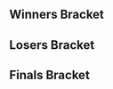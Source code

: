 {{DISPLAYTITLE: G.R.A.S 6}}
{{tabs static
|name1=Overview
|link1=G.R.A.S/6
|name2=Singles Bracket
|link2=G.R.A.S/6/Singles_Bracket
|This=2
}}
<!-- Generated with http://tournament-nub.rhcloud.com/toliquipedia name=gras_6_bracket -->

==Winners Bracket==
{{64DEWBracketA
|r1m1p1=Tekk |r1m1p1flag=fr |r1m1p1score={{win}} |r1m1win=1
|r1m1p2=Bye1 |r1m1p2flag= |r1m1p2score=

|r1m2p1=luigi |r1m2p1flag= |r1m2p1score=0 |r1m2win=2
|r1m2p2=Djian |r1m2p2flag= |r1m2p2score=2

|r1m3p1=Dangoon |r1m3p1flag= |r1m3p1score=2 |r1m3win=1
|r1m3p2=Rocher |r1m3p2flag= |r1m3p2score=1

|r1m4p1=Supernaze |r1m4p1flag= |r1m4p1score=2 |r1m4win=1
|r1m4p2=Punch |r1m4p2flag= |r1m4p2score=0

|r1m5p1=JiM |r1m5p1flag=fr |r1m5p1score=2 |r1m5win=1
|r1m5p2=AlcooLoic |r1m5p2flag= |r1m5p2score=0

|r1m6p1=LuK |r1m6p1flag=fr |r1m6p1score=2 |r1m6win=1
|r1m6p2=Maruhai |r1m6p2flag= |r1m6p2score=0

|r1m7p1=MetalFox |r1m7p1flag=fr |r1m7p1score=2 |r1m7win=1
|r1m7p2=ZVAARI |r1m7p2flag= |r1m7p2score=0

|r1m8p1=Undying Mono' |r1m8p1flag= |r1m8p1score=2 |r1m8win=1
|r1m8p2=Arte |r1m8p2flag= |r1m8p2score=0

|r1m9p1=Djagof |r1m9p1flag=fr |r1m9p1score={{win}} |r1m9win=1
|r1m9p2=Bye2 |r1m9p2flag= |r1m9p2score=

|r1m10p1=Daav |r1m10p1flag= |r1m10p1score=0 |r1m10win=2
|r1m10p2=Lukahn |r1m10p2flag= |r1m10p2score=2

|r1m11p1=yogui |r1m11p1flag= |r1m11p1score=2 |r1m11win=1
|r1m11p2=Akaru |r1m11p2flag= |r1m11p2score=0

|r1m12p1=PIERREL05 |r1m12p1flag= |r1m12p1score=2 |r1m12win=1
|r1m12p2=XR9M RyXyu |r1m12p2flag= |r1m12p2score=0

|r1m13p1=Alox |r1m13p1flag=fr |r1m13p1score={{win}} |r1m13win=1
|r1m13p2=Bye3 |r1m13p2flag= |r1m13p2score=

|r1m14p1=Brog |r1m14p1flag=fr |r1m14p1score=2 |r1m14win=1
|r1m14p2=Stroppa |r1m14p2flag= |r1m14p2score=0

|r1m15p1=Amjo |r1m15p1flag= |r1m15p1score=2 |r1m15win=1
|r1m15p2=Fred |r1m15p2flag= |r1m15p2score=0

|r1m16p1=Nedved |r1m16p1flag= |r1m16p1score=2 |r1m16win=1
|r1m16p2=Tac |r1m16p2flag= |r1m16p2score=0

|r1m17p1=Jah Ridin' |r1m17p1flag=ch |r1m17p1score={{win}} |r1m17win=1
|r1m17p2=Bye4 |r1m17p2flag= |r1m17p2score=

|r1m18p1=Fragmads |r1m18p1flag= |r1m18p1score=2 |r1m18win=1
|r1m18p2=LawNasK |r1m18p2flag= |r1m18p2score=0

|r1m19p1=Nyx |r1m19p1flag= |r1m19p1score=2 |r1m19win=1
|r1m19p2=Switch |r1m19p2flag= |r1m19p2score=0

|r1m20p1=Willy |r1m20p1flag= |r1m20p1score=2 |r1m20win=1
|r1m20p2=Milo |r1m20p2flag= |r1m20p2score=0

|r1m21p1=LGuy |r1m21p1flag=fr |r1m21p1score={{win}} |r1m21win=1
|r1m21p2=OnS |r1m21p2flag= |r1m21p2score=

|r1m22p1=Arche |r1m22p1flag= |r1m22p1score={{win}} |r1m22win=1
|r1m22p2=Dady |r1m22p2flag= |r1m22p2score=

|r1m23p1=BeLia |r1m23p1flag=fr |r1m23p1score=2 |r1m23win=1
|r1m23p2=Kazoo |r1m23p2flag= |r1m23p2score=0

|r1m24p1=XIII |r1m24p1flag= |r1m24p1score=1 |r1m24win=2
|r1m24p2=Rondelle |r1m24p2flag=fr |r1m24p2score=2

|r1m25p1=Aephage |r1m25p1flag=fr |r1m25p1score={{win}} |r1m25win=1
|r1m25p2=Bye5 |r1m25p2flag= |r1m25p2score=

|r1m26p1=AlexVF |r1m26p1flag= |r1m26p1score=2 |r1m26win=1
|r1m26p2=Squall |r1m26p2flag= |r1m26p2score=0

|r1m27p1=ZCK |r1m27p1flag=fr |r1m27p1score=2 |r1m27win=1
|r1m27p2=Shona |r1m27p2flag= |r1m27p2score=0

|r1m28p1=Tchang |r1m28p1flag= |r1m28p1score=2 |r1m28win=1
|r1m28p2=Weeny |r1m28p2flag= |r1m28p2score=0

|r1m29p1=CC |r1m29p1flag= |r1m29p1score={{win}} |r1m29win=1
|r1m29p2=Bye6 |r1m29p2flag= |r1m29p2score=

|r1m30p1=KidCandi |r1m30p1flag= |r1m30p1score=2 |r1m30win=1
|r1m30p2=Antvibe8 |r1m30p2flag= |r1m30p2score=0

|r1m31p1=PandaSoldier |r1m31p1flag= |r1m31p1score=2 |r1m31win=1
|r1m31p2=Foa-Requiem |r1m31p2flag= |r1m31p2score=0

|r1m32p1=Damo |r1m32p1flag= |r1m32p1score=2 |r1m32win=1
|r1m32p2=OtaK_ |r1m32p2flag= |r1m32p2score=0

|r2m1p1=Tekk |r2m1p1flag=fr |r2m1p1score=2 |r2m1win=1
|r2m1p2=Djian |r2m1p2flag= |r2m1p2score=0

|r2m2p1=Dangoon |r2m2p1flag= |r2m2p1score=1 |r2m2win=2
|r2m2p2=Supernaze |r2m2p2flag= |r2m2p2score=2

|r2m3p1=JiM |r2m3p1flag=fr |r2m3p1score=2 |r2m3win=1
|r2m3p2=LuK |r2m3p2flag=fr |r2m3p2score=0

|r2m4p1=MetalFox |r2m4p1flag=fr |r2m4p1score=2 |r2m4win=1
|r2m4p2=Undying Mono' |r2m4p2flag= |r2m4p2score=0

|r2m5p1=Djagof |r2m5p1flag=fr |r2m5p1score=2 |r2m5win=1
|r2m5p2=Lukahn |r2m5p2flag= |r2m5p2score=0

|r2m6p1=yogui |r2m6p1flag= |r2m6p1score=1 |r2m6win=2
|r2m6p2=PIERREL05 |r2m6p2flag= |r2m6p2score=2

|r2m7p1=Alox |r2m7p1flag=fr |r2m7p1score=2 |r2m7win=1
|r2m7p2=Brog |r2m7p2flag=fr |r2m7p2score=0

|r2m8p1=Amjo |r2m8p1flag= |r2m8p1score=2 |r2m8win=1
|r2m8p2=Nedved |r2m8p2flag= |r2m8p2score=0

|r2m9p1=Jah Ridin' |r2m9p1flag=ch |r2m9p1score=2 |r2m9win=1
|r2m9p2=Fragmads |r2m9p2flag= |r2m9p2score=0

|r2m10p1=Nyx |r2m10p1flag= |r2m10p1score=0 |r2m10win=2
|r2m10p2=Willy |r2m10p2flag= |r2m10p2score=2

|r2m11p1=LGuy |r2m11p1flag=fr |r2m11p1score=2 |r2m11win=1
|r2m11p2=Arche |r2m11p2flag= |r2m11p2score=0

|r2m12p1=BeLia |r2m12p1flag=fr |r2m12p1score=2 |r2m12win=1
|r2m12p2=Rondelle |r2m12p2flag=fr |r2m12p2score=0

|r2m13p1=Aephage |r2m13p1flag=fr |r2m13p1score=2 |r2m13win=1
|r2m13p2=AlexVF |r2m13p2flag= |r2m13p2score=0

|r2m14p1=ZCK |r2m14p1flag=fr |r2m14p1score=2 |r2m14win=1
|r2m14p2=Tchang |r2m14p2flag= |r2m14p2score=0

|r2m15p1=CC |r2m15p1flag= |r2m15p1score=0 |r2m15win=2
|r2m15p2=KidCandi |r2m15p2flag= |r2m15p2score=2

|r2m16p1=PandaSoldier |r2m16p1flag= |r2m16p1score=2 |r2m16win=1
|r2m16p2=Damo |r2m16p2flag= |r2m16p2score=0

|r3m1p1=Tekk |r3m1p1flag=fr |r3m1p1score=2 |r3m1win=1
|r3m1p2=Supernaze |r3m1p2flag= |r3m1p2score=0

|r3m2p1=JiM |r3m2p1flag=fr |r3m2p1score=2 |r3m2win=1
|r3m2p2=MetalFox |r3m2p2flag=fr |r3m2p2score=1

|r3m3p1=Djagof |r3m3p1flag=fr |r3m3p1score=2 |r3m3win=1
|r3m3p2=PIERREL05 |r3m3p2flag= |r3m3p2score=0

|r3m4p1=Alox |r3m4p1flag=fr |r3m4p1score=2 |r3m4win=1
|r3m4p2=Amjo |r3m4p2flag= |r3m4p2score=0

|r3m5p1=Jah Ridin' |r3m5p1flag=ch |r3m5p1score=2 |r3m5win=1
|r3m5p2=Willy |r3m5p2flag= |r3m5p2score=1

|r3m6p1=LGuy |r3m6p1flag=fr |r3m6p1score=2 |r3m6win=1
|r3m6p2=BeLia |r3m6p2flag=fr |r3m6p2score=0

|r3m7p1=Aephage |r3m7p1flag=fr |r3m7p1score=2 |r3m7win=1
|r3m7p2=ZCK |r3m7p2flag=fr |r3m7p2score=0

|r3m8p1=KidCandi |r3m8p1flag= |r3m8p1score=1 |r3m8win=2
|r3m8p2=PandaSoldier |r3m8p2flag= |r3m8p2score=2

|r4m1p1=Tekk |r4m1p1flag=fr |r4m1p1score=2 |r4m1win=1
|r4m1p2=JiM |r4m1p2flag=fr |r4m1p2score=1

|r4m2p1=Djagof |r4m2p1flag=fr |r4m2p1score=2 |r4m2win=1
|r4m2p2=Alox |r4m2p2flag=fr |r4m2p2score=1

|r4m3p1=Jah Ridin' |r4m3p1flag=ch |r4m3p1score=2 |r4m3win=1
|r4m3p2=LGuy |r4m3p2flag=fr |r4m3p2score=0

|r4m4p1=Aephage |r4m4p1flag=fr |r4m4p1score=2 |r4m4win=1
|r4m4p2=PandaSoldier |r4m4p2flag= |r4m4p2score=1

|r5m1p1=Tekk |r5m1p1flag=fr |r5m1p1score=3 |r5m1win=1
|r5m1p2=Djagof |r5m1p2flag=fr |r5m1p2score=1

|r5m2p1=Jah Ridin' |r5m2p1flag=ch |r5m2p1score=1 |r5m2win=2
|r5m2p2=Aephage |r5m2p2flag=fr |r5m2p2score=3
}}

==Losers Bracket==
{{64DELBracketA
|l1m1p1=Bye1 |l1m1p1flag= |l1m1p1score= |l1m1win=2
|l1m1p2=luigi |l1m1p2flag= |l1m1p2score={{win}}

|l1m2p1=Rocher |l1m2p1flag= |l1m2p1score=2 |l1m2win=1
|l1m2p2=Punch |l1m2p2flag= |l1m2p2score=0

|l1m3p1=AlcooLoic |l1m3p1flag= |l1m3p1score=0 |l1m3win=2
|l1m3p2=Maruhai |l1m3p2flag= |l1m3p2score=2

|l1m4p1=ZVAARI |l1m4p1flag= |l1m4p1score=1 |l1m4win=2
|l1m4p2=Arte |l1m4p2flag= |l1m4p2score=2

|l1m5p1=Bye2 |l1m5p1flag= |l1m5p1score= |l1m5win=2
|l1m5p2=Daav |l1m5p2flag= |l1m5p2score={{win}}

|l1m6p1=Akaru |l1m6p1flag= |l1m6p1score=0 |l1m6win=2
|l1m6p2=XR9M RyXyu |l1m6p2flag= |l1m6p2score=2

|l1m7p1=Bye3 |l1m7p1flag= |l1m7p1score= |l1m7win=2
|l1m7p2=Stroppa |l1m7p2flag= |l1m7p2score={{win}}

|l1m8p1=Fred |l1m8p1flag= |l1m8p1score=0 |l1m8win=2
|l1m8p2=Tac |l1m8p2flag= |l1m8p2score=2

|l1m9p1=Bye4 |l1m9p1flag= |l1m9p1score= |l1m9win=2
|l1m9p2=LawNasK |l1m9p2flag= |l1m9p2score={{win}}

|l1m10p1=Switch |l1m10p1flag= |l1m10p1score=0 |l1m10win=2
|l1m10p2=Milo |l1m10p2flag= |l1m10p2score=2

|l1m11p1=OnS |l1m11p1flag= |l1m11p1score={{win}} |l1m11win=1
|l1m11p2=Dady |l1m11p2flag= |l1m11p2score=

|l1m12p1=Kazoo |l1m12p1flag= |l1m12p1score=0 |l1m12win=2
|l1m12p2=XIII |l1m12p2flag= |l1m12p2score=2

|l1m13p1=Bye5 |l1m13p1flag= |l1m13p1score= |l1m13win=2
|l1m13p2=Squall |l1m13p2flag= |l1m13p2score={{win}}

|l1m14p1=Shona |l1m14p1flag= |l1m14p1score=0 |l1m14win=2
|l1m14p2=Weeny |l1m14p2flag= |l1m14p2score=2

|l1m15p1=Bye6 |l1m15p1flag= |l1m15p1score= |l1m15win=2
|l1m15p2=Antvibe8 |l1m15p2flag= |l1m15p2score={{win}}

|l1m16p1=Foa-Requiem |l1m16p1flag= |l1m16p1score=0 |l1m16win=2
|l1m16p2=OtaK_ |l1m16p2flag= |l1m16p2score=2

|l2m1p1=Damo |l2m1p1flag= |l2m1p1score=2 |l2m1win=1
|l2m1p2=luigi |l2m1p2flag= |l2m1p2score=1

|l2m2p1=CC |l2m2p1flag= |l2m2p1score=2 |l2m2win=1
|l2m2p2=Rocher |l2m2p2flag= |l2m2p2score=0

|l2m3p1=Tchang |l2m3p1flag= |l2m3p1score=2 |l2m3win=1
|l2m3p2=Maruhai |l2m3p2flag= |l2m3p2score=0

|l2m4p1=AlexVF |l2m4p1flag= |l2m4p1score=2 |l2m4win=1
|l2m4p2=Arte |l2m4p2flag= |l2m4p2score=0

|l2m5p1=Rondelle |l2m5p1flag=fr |l2m5p1score=2 |l2m5win=1
|l2m5p2=Daav |l2m5p2flag= |l2m5p2score=0

|l2m6p1=Arche |l2m6p1flag= |l2m6p1score=2 |l2m6win=1
|l2m6p2=XR9M RyXyu |l2m6p2flag= |l2m6p2score=0

|l2m7p1=Nyx |l2m7p1flag= |l2m7p1score=2 |l2m7win=1
|l2m7p2=Stroppa |l2m7p2flag= |l2m7p2score=0

|l2m8p1=Fragmads |l2m8p1flag= |l2m8p1score=2 |l2m8win=1
|l2m8p2=Tac |l2m8p2flag= |l2m8p2score=0

|l2m9p1=Nedved |l2m9p1flag= |l2m9p1score=2 |l2m9win=1
|l2m9p2=LawNasK |l2m9p2flag= |l2m9p2score=0

|l2m10p1=Brog |l2m10p1flag=fr |l2m10p1score=2 |l2m10win=1
|l2m10p2=Milo |l2m10p2flag= |l2m10p2score=0

|l2m11p1=yogui |l2m11p1flag= |l2m11p1score=2 |l2m11win=1
|l2m11p2=OnS |l2m11p2flag= |l2m11p2score=0

|l2m12p1=Lukahn |l2m12p1flag= |l2m12p1score=1 |l2m12win=2
|l2m12p2=XIII |l2m12p2flag= |l2m12p2score=2

|l2m13p1=Undying Mono' |l2m13p1flag= |l2m13p1score=2 |l2m13win=1
|l2m13p2=Squall |l2m13p2flag= |l2m13p2score=0

|l2m14p1=LuK |l2m14p1flag=fr |l2m14p1score=2 |l2m14win=1
|l2m14p2=Weeny |l2m14p2flag= |l2m14p2score=0

|l2m15p1=Dangoon |l2m15p1flag= |l2m15p1score=2 |l2m15win=1
|l2m15p2=Antvibe8 |l2m15p2flag= |l2m15p2score=0

|l2m16p1=Djian |l2m16p1flag= |l2m16p1score=2 |l2m16win=1
|l2m16p2=OtaK_ |l2m16p2flag= |l2m16p2score=1

|l3m1p1=Damo |l3m1p1flag= |l3m1p1score=0 |l3m1win=2
|l3m1p2=CC |l3m1p2flag= |l3m1p2score=2

|l3m2p1=Tchang |l3m2p1flag= |l3m2p1score=2 |l3m2win=1
|l3m2p2=AlexVF |l3m2p2flag= |l3m2p2score=0

|l3m3p1=Rondelle |l3m3p1flag=fr |l3m3p1score=0 |l3m3win=2
|l3m3p2=Arche |l3m3p2flag= |l3m3p2score=2

|l3m4p1=Nyx |l3m4p1flag= |l3m4p1score=2 |l3m4win=1
|l3m4p2=Fragmads |l3m4p2flag= |l3m4p2score=0

|l3m5p1=Nedved |l3m5p1flag= |l3m5p1score=2 |l3m5win=1
|l3m5p2=Brog |l3m5p2flag=fr |l3m5p2score=0

|l3m6p1=yogui |l3m6p1flag= |l3m6p1score=2 |l3m6win=1
|l3m6p2=XIII |l3m6p2flag= |l3m6p2score=0

|l3m7p1=Undying Mono' |l3m7p1flag= |l3m7p1score=0 |l3m7win=2
|l3m7p2=LuK |l3m7p2flag=fr |l3m7p2score=2

|l3m8p1=Dangoon |l3m8p1flag= |l3m8p1score=2 |l3m8win=1
|l3m8p2=Djian |l3m8p2flag= |l3m8p2score=1

|l4m1p1=Amjo |l4m1p1flag= |l4m1p1score=0 |l4m1win=2
|l4m1p2=CC |l4m1p2flag= |l4m1p2score=2

|l4m2p1=PIERREL05 |l4m2p1flag= |l4m2p1score=1 |l4m2win=2
|l4m2p2=Tchang |l4m2p2flag= |l4m2p2score=2

|l4m3p1=MetalFox |l4m3p1flag=fr |l4m3p1score=2 |l4m3win=1
|l4m3p2=Arche |l4m3p2flag= |l4m3p2score=1

|l4m4p1=Supernaze |l4m4p1flag= |l4m4p1score=0 |l4m4win=2
|l4m4p2=Nyx |l4m4p2flag= |l4m4p2score=2

|l4m5p1=KidCandi |l4m5p1flag= |l4m5p1score=2 |l4m5win=1
|l4m5p2=Nedved |l4m5p2flag= |l4m5p2score=1

|l4m6p1=ZCK |l4m6p1flag=fr |l4m6p1score=2 |l4m6win=1
|l4m6p2=yogui |l4m6p2flag= |l4m6p2score=1

|l4m7p1=BeLia |l4m7p1flag=fr |l4m7p1score=2 |l4m7win=1
|l4m7p2=LuK |l4m7p2flag=fr |l4m7p2score=0

|l4m8p1=Willy |l4m8p1flag= |l4m8p1score=2 |l4m8win=1
|l4m8p2=Dangoon |l4m8p2flag= |l4m8p2score=1

|l5m1p1=CC |l5m1p1flag= |l5m1p1score=2 |l5m1win=1
|l5m1p2=Tchang |l5m1p2flag= |l5m1p2score=0

|l5m2p1=MetalFox |l5m2p1flag=fr |l5m2p1score=2 |l5m2win=1
|l5m2p2=Nyx |l5m2p2flag= |l5m2p2score=1

|l5m3p1=KidCandi |l5m3p1flag= |l5m3p1score=0 |l5m3win=2
|l5m3p2=ZCK |l5m3p2flag=fr |l5m3p2score=2

|l5m4p1=BeLia |l5m4p1flag=fr |l5m4p1score=0 |l5m4win=2
|l5m4p2=Willy |l5m4p2flag= |l5m4p2score=2

|l6m1p1=LGuy |l6m1p1flag=fr |l6m1p1score=0 |l6m1win=2
|l6m1p2=CC |l6m1p2flag= |l6m1p2score=2

|l6m2p1=PandaSoldier |l6m2p1flag= |l6m2p1score=0 |l6m2win=2
|l6m2p2=MetalFox |l6m2p2flag=fr |l6m2p2score=2

|l6m3p1=JiM |l6m3p1flag=fr |l6m3p1score=2 |l6m3win=1
|l6m3p2=ZCK |l6m3p2flag=fr |l6m3p2score=1

|l6m4p1=Alox |l6m4p1flag=fr |l6m4p1score=2 |l6m4win=1
|l6m4p2=Willy |l6m4p2flag= |l6m4p2score=1

|l7m1p1=CC |l7m1p1flag= |l7m1p1score=2 |l7m1win=2
|l7m1p2=MetalFox |l7m1p2flag=fr |l7m1p2score=3

|l7m2p1=JiM |l7m2p1flag=fr |l7m2p1score=3 |l7m2win=1
|l7m2p2=Alox |l7m2p2flag=fr |l7m2p2score=1

|l8m1p1=Djagof |l8m1p1flag=fr |l8m1p1score=3 |l8m1win=1
|l8m1p2=MetalFox |l8m1p2flag=fr |l8m1p2score=0

|l8m2p1=Jah Ridin' |l8m2p1flag=ch |l8m2p1score=3 |l8m2win=1
|l8m2p2=JiM |l8m2p2flag=fr |l8m2p2score=2
}}
<onlyinclude>
==Finals Bracket==
{{DEFinalBracket
<!-- FROM WINNERS -->
|r1m1p1=Tekk |r1m1p1flag=fr |r1m1p1score=3 |r1m1win=1
|r1m1p2=Aephage |r1m1p2flag=fr |r1m1p2score=0

<!-- FROM LOSERS -->
|l1m1p1=Djagof |l1m1p1flag=fr |l1m1p1score=2 |l1m1win=2
|l1m1p2=Jah Ridin' |l1m1p2flag=ch |l1m1p2score=3

<!-- LOSERS FINALS -->
|r2m1p1=Aephage |r2m1p1flag=fr |r2m1p1score=3 |r2m1win=1
|r2m1p2=Jah Ridin' |r2m1p2flag=ch |r2m1p2score=2

<!-- GRAND FINALS -->
|r3m1p1=Tekk |r3m1p1flag=fr |r3m1p1score=3 |r3m1win=1
|r3m1p2=Aephage |r3m1p2flag=fr |r3m1p2score=0
}}
</onlyinclude>
